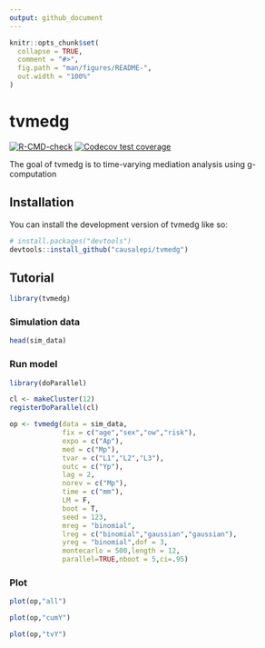 ```yaml
---
output: github_document
---
```


<!-- README.md is generated from README.Rmd. Please edit that file -->

```r
knitr::opts_chunk$set(
  collapse = TRUE,
  comment = "#>",
  fig.path = "man/figures/README-",
  out.width = "100%"
)
```

# tvmedg

<!-- badges: start -->
[![R-CMD-check](https://github.com/causalepi/tvmedg/actions/workflows/R-CMD-check.yaml/badge.svg)](https://github.com/causalepi/tvmedg/actions/workflows/R-CMD-check.yaml)
[![Codecov test coverage](https://codecov.io/gh/causalepi/tvmedg/graph/badge.svg)](https://app.codecov.io/gh/causalepi/tvmedg)
<!-- badges: end -->

The goal of tvmedg is to time-varying mediation analysis using g-computation

## Installation

You can install the development version of tvmedg like so:

``` r
# install.packages("devtools")
devtools::install_github("causalepi/tvmedg")
```

## Tutorial

```r
library(tvmedg)
```

### Simulation data

```r
head(sim_data)
```

### Run model

```r
library(doParallel)

cl <- makeCluster(12)
registerDoParallel(cl)

op <- tvmedg(data = sim_data,
             fix = c("age","sex","ow","risk"),
             expo = c("Ap"),
             med = c("Mp"),
             tvar = c("L1","L2","L3"),
             outc = c("Yp"),
             lag = 2,
             norev = c("Mp"),
             time = c("mm"),
             LM = F,
             boot = T,
             seed = 123,
             mreg = "binomial",
             lreg = c("binomial","gaussian","gaussian"),
             yreg = "binomial",dof = 3,
             montecarlo = 500,length = 12,
             parallel=TRUE,nboot = 5,ci=.95)
```

### Plot

```r
plot(op,"all")
```

```r
plot(op,"cumY")
```

```r
plot(op,"tvY")
```

